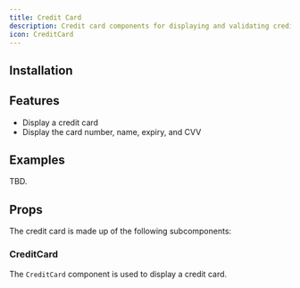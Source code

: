 ```yaml
---
title: Credit Card
description: Credit card components for displaying and validating credit card information.
icon: CreditCard
---
```


<Preview path="credit-card" />

## Installation

<Installer packageName="credit-card" />

## Features

- Display a credit card
- Display the card number, name, expiry, and CVV

## Examples

TBD.

## Props

The credit card is made up of the following subcomponents:

### CreditCard

The `CreditCard` component is used to display a credit card.

<AutoTypeTable path="node_modules/@repo/credit-card/index.tsx" name="CreditCardProps" />

